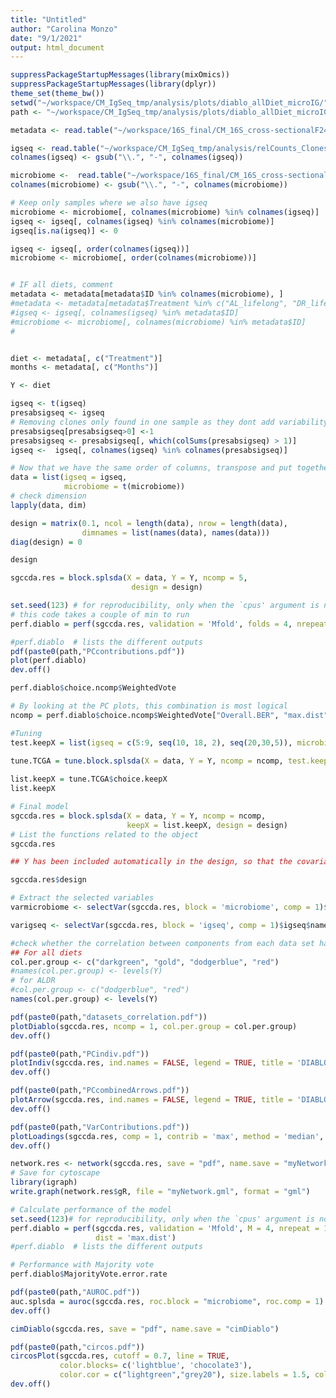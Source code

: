 ```yaml
---
title: "Untitled"
author: "Carolina Monzo"
date: "9/1/2021"
output: html_document
---
```

```r
suppressPackageStartupMessages(library(mixOmics))
suppressPackageStartupMessages(library(dplyr))
theme_set(theme_bw())
setwd("~/workspace/CM_IgSeq_tmp/analysis/plots/diablo_allDiet_microIG/")
path <- "~/workspace/CM_IgSeq_tmp/analysis/plots/diablo_allDiet_microIG/"

metadata <- read.table("~/workspace/16S_final/CM_16S_cross-sectionalF245/metadata/metadata_F245_16S.csv", sep = ";", header = T, row.names = 1, stringsAsFactors = F, comment.char = "")

igseq <- read.table("~/workspace/CM_IgSeq_tmp/analysis/relCounts_Clones_ILE.csv", sep = ";", header = T, row.names = 1, stringsAsFactors = F)
colnames(igseq) <- gsub("\\.", "-", colnames(igseq))

microbiome <-  read.table("~/workspace/16S_final/CM_16S_cross-sectionalF245/analysis/seqtab_merge3/mergedQC/norm-CLEAN_ASVs_counts_merged_20210615.tsv", sep = "\t", header = T, row.names = 1, stringsAsFactors = F, comment.char = "")
colnames(microbiome) <- gsub("\\.", "-", colnames(microbiome))

# Keep only samples where we also have igseq
microbiome <- microbiome[, colnames(microbiome) %in% colnames(igseq)]
igseq <- igseq[, colnames(igseq) %in% colnames(microbiome)]
igseq[is.na(igseq)] <- 0

igseq <- igseq[, order(colnames(igseq))]
microbiome <- microbiome[, order(colnames(microbiome))]


# IF all diets, comment
metadata <- metadata[metadata$ID %in% colnames(microbiome), ]
#metadata <- metadata[metadata$Treatment %in% c("AL_lifelong", "DR_lifelong"), ]
#igseq <- igseq[, colnames(igseq) %in% metadata$ID]
#microbiome <- microbiome[, colnames(microbiome) %in% metadata$ID]
#


diet <- metadata[, c("Treatment")]
months <- metadata[, c("Months")]

Y <- diet

igseq <- t(igseq)
presabsigseq <- igseq
# Removing clones only found in one sample as they dont add variability
presabsigseq[presabsigseq>0] <-1
presabsigseq <- presabsigseq[, which(colSums(presabsigseq) > 1)]
igseq <-  igseq[, colnames(igseq) %in% colnames(presabsigseq)]
```

```r
# Now that we have the same order of columns, transpose and put together
data = list(igseq = igseq, 
            microbiome = t(microbiome))
# check dimension
lapply(data, dim)
```
```r
design = matrix(0.1, ncol = length(data), nrow = length(data), 
                dimnames = list(names(data), names(data)))
diag(design) = 0

design 
```

```r
sgccda.res = block.splsda(X = data, Y = Y, ncomp = 5, 
                           design = design)

set.seed(123) # for reproducibility, only when the `cpus' argument is not used
# this code takes a couple of min to run
perf.diablo = perf(sgccda.res, validation = 'Mfold', folds = 4, nrepeat = 10)

#perf.diablo  # lists the different outputs
pdf(paste0(path,"PCcontributions.pdf"))
plot(perf.diablo) 
dev.off()
```

```r
perf.diablo$choice.ncomp$WeightedVote
```
```r
# By looking at the PC plots, this combination is most logical
ncomp = perf.diablo$choice.ncomp$WeightedVote["Overall.BER", "max.dist"]
```

```r
#Tuning
test.keepX = list(igseq = c(5:9, seq(10, 18, 2), seq(20,30,5)), microbiome = c(5:9, seq(10, 18, 2), seq(20,30,5)))
                  
tune.TCGA = tune.block.splsda(X = data, Y = Y, ncomp = ncomp, test.keepX = test.keepX, design = design, validation = 'Mfold', folds = 4, nrepeat = 1, dist = "max.dist", ncpus = 2)

list.keepX = tune.TCGA$choice.keepX
list.keepX
```
```r
# Final model
sgccda.res = block.splsda(X = data, Y = Y, ncomp = ncomp, 
                          keepX = list.keepX, design = design)
# List the functions related to the object
sgccda.res

## Y has been included automatically in the design, so that the covariance between each block's component and the outcome is maximised
```

```r
sgccda.res$design
```
```r
# Extract the selected variables
varmicrobiome <- selectVar(sgccda.res, block = 'microbiome', comp = 1)$microbiome$name

varigseq <- selectVar(sgccda.res, block = 'igseq', comp = 1)$igseq$name
```

```r
#check whether the correlation between components from each data set has been maximized as specified in the design matrix
## For all diets
col.per.group <- c("darkgreen", "gold", "dodgerblue", "red")
#names(col.per.group) <- levels(Y)
# for ALDR
#col.per.group <- c("dodgerblue", "red")
names(col.per.group) <- levels(Y)

pdf(paste0(path,"datasets_correlation.pdf"))
plotDiablo(sgccda.res, ncomp = 1, col.per.group = col.per.group)
dev.off()
```
```r
pdf(paste0(path,"PCindiv.pdf"))
plotIndiv(sgccda.res, ind.names = FALSE, legend = TRUE, title = 'DIABLO', ellipse = TRUE, col.per.group = col.per.group)
dev.off()
```
```r
pdf(paste0(path,"PCcombinedArrows.pdf"))
plotArrow(sgccda.res, ind.names = FALSE, legend = TRUE, title = 'DIABLO', col.per.group = col.per.group)
dev.off()
```
```r
pdf(paste0(path,"VarContributions.pdf"))
plotLoadings(sgccda.res, comp = 1, contrib = 'max', method = 'median', legend.color = col.per.group, legend = FALSE)
dev.off()
```

```r
network.res <- network(sgccda.res, save = "pdf", name.save = "myNetwork")
# Save for cytoscape
library(igraph)
write.graph(network.res$gR, file = "myNetwork.gml", format = "gml")
```


```r
# Calculate performance of the model
set.seed(123)# for reproducibility, only when the `cpus' argument is not used
perf.diablo = perf(sgccda.res, validation = 'Mfold', M = 4, nrepeat = 10, 
                   dist = 'max.dist')
#perf.diablo  # lists the different outputs

# Performance with Majority vote
perf.diablo$MajorityVote.error.rate

pdf(paste0(path,"AUROC.pdf"))
auc.splsda = auroc(sgccda.res, roc.block = "microbiome", roc.comp = 1)
dev.off()
```
```r
cimDiablo(sgccda.res, save = "pdf", name.save = "cimDiablo")
```

```r
pdf(paste0(path,"circos.pdf"))
circosPlot(sgccda.res, cutoff = 0.7, line = TRUE, 
           color.blocks= c('lightblue', 'chocolate3'),
           color.cor = c("lightgreen","grey20"), size.labels = 1.5, color.Y = col.per.group)
dev.off()
```

